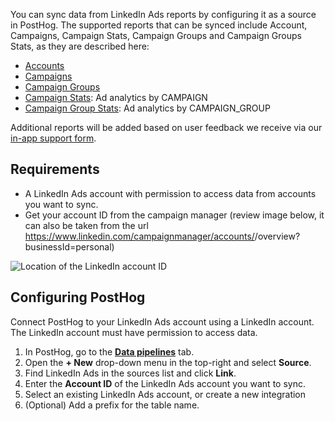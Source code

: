 You can sync data from LinkedIn Ads reports by configuring it as a source in PostHog. The supported reports that can be synced include Account, Campaigns, Campaign Stats, Campaign Groups and Campaign Groups Stats, as they are described here:
- [Accounts](https://learn.microsoft.com/en-us/linkedin/marketing/integrations/ads/account-structure/create-and-manage-accounts?view=li-lms-2025-08&tabs=http)
- [Campaigns](https://learn.microsoft.com/en-us/linkedin/marketing/integrations/ads/account-structure/create-and-manage-campaigns?view=li-lms-2025-08&viewFallbackFrom=li-lms-2023-05&tabs=http#search-for-campaigns)
- [Campaign Groups](https://learn.microsoft.com/en-us/linkedin/marketing/integrations/ads/account-structure/create-and-manage-campaign-groups?view=li-lms-2025-08&viewFallbackFrom=li-lms-2023-05&tabs=http#search-for-campaign-groups)
- [Campaign Stats](https://learn.microsoft.com/en-us/linkedin/marketing/integrations/ads-reporting/ads-reporting?view=li-lms-2025-08&viewFallbackFrom=li-lms-2023-05&tabs=curl#ad-analytics): Ad analytics by CAMPAIGN
- [Campaign Group Stats](https://learn.microsoft.com/en-us/linkedin/marketing/integrations/ads-reporting/ads-reporting?view=li-lms-2025-08&viewFallbackFrom=li-lms-2023-05&tabs=curl#ad-analytics): Ad analytics by CAMPAIGN_GROUP

Additional reports will be added based on user feedback we receive via our [in-app support form](https://us.posthog.com/#panel=support%3Afeedback%3Adata_warehouse%3Alow%3Atrue).

## Requirements
- A LinkedIn Ads account with permission to access data from accounts you want to sync.
- Get your account ID from the campaign manager (review image below, it can also be taken from the url https://www.linkedin.com/campaignmanager/accounts/<ID>/overview?businessId=personal)

![Location of the LinkedIn account ID](https://res.cloudinary.com/dmukukwp6/image/upload/Screenshot_2025_09_04_at_2_50_18_PM_6b12746cac.png)



## Configuring PostHog

Connect PostHog to your LinkedIn Ads account using a LinkedIn account. The LinkedIn account must have permission to access data.


1. In PostHog, go to the **[Data pipelines](https://us.posthog.com/pipeline/sources)** tab.
2. Open the **+ New** drop-down menu in the top-right and select **Source**.
3. Find LinkedIn Ads in the sources list and click **Link**.
4. Enter the **Account ID** of the LinkedIn Ads account you want to sync.
5. Select an existing LinkedIn Ads account, or create a new integration
6. (Optional) Add a prefix for the table name.
